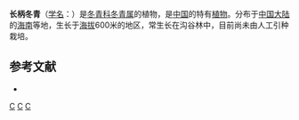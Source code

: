 {{Speciesbox 
| genus = Ilex
| species = dolichopoda
| authority = Merr.
}}

'''长柄冬青'''（[[学名|学名]]：{{lang|la|''Ilex dolichopoda''}}）是[[冬青科|冬青科]][[冬青属|冬青属]]的植物，是[[中国|中国]]的特有[[植物|植物]]。分布于[[中国大陆|中国大陆]]的[[海南|海南]]等地，生长于[[海拔|海拔]]600米的地区，常生长在沟谷林中，目前尚未由人工引种栽培。

== 参考文献 ==
<div class="references-small">
* {{cite web| url =http://www.bioinfo.cn/db05/KmzwSpecies.php?action=view&id=14114| title =长柄冬青| work =《中国高等植物数据库全库》| publisher =中国科学院微生物研究所| author =昆明植物研究所| accessdate =2009-02-24| deadurl =yes| archiveurl =https://web.archive.org/web/20160305065041/http://www.bioinfo.cn/db05/KmzwSpecies.php?action=view&id=14114| archivedate =2016-03-05}}
</div>
{{Taxonbar|from=Q15227914}}

[[Category:冬青属|C]]
[[Category:中國特有植物|C]]
[[Category:海南植物|C]]